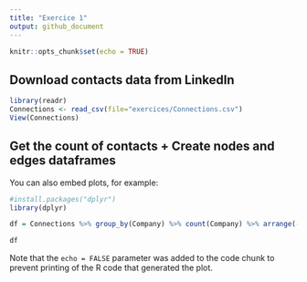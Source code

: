 ```yaml
---
title: "Exercice 1"
output: github_document
---
```


```r
knitr::opts_chunk$set(echo = TRUE)
```

## Download contacts data from LinkedIn


```r
library(readr)
Connections <- read_csv(file="exercices/Connections.csv")
View(Connections)

```

## Get the count of contacts + Create nodes and edges dataframes

You can also embed plots, for example:

```r
#install.packages("dplyr")
library(dplyr)

df = Connections %>% group_by(Company) %>% count(Company) %>% arrange(-n)

df
```


Note that the `echo = FALSE` parameter was added to the code chunk to prevent printing of the R code that generated the plot.
